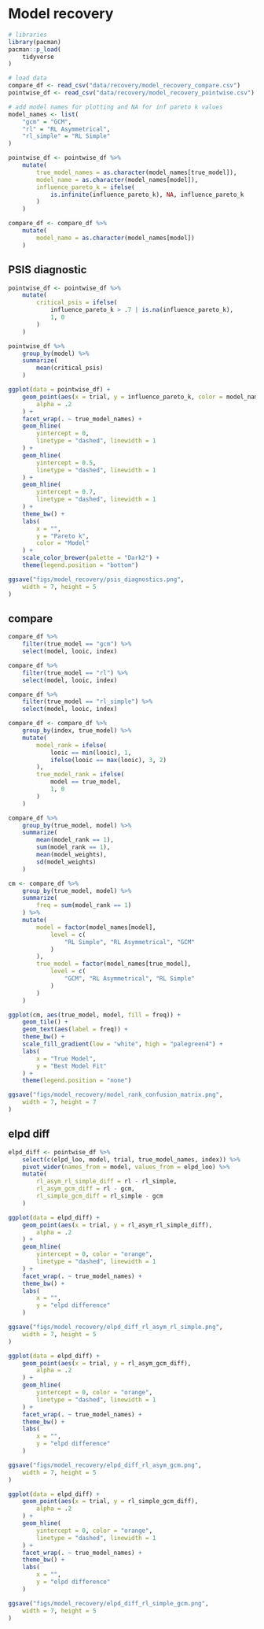 # Model recovery

```r
# libraries
library(pacman)
pacman::p_load(
    tidyverse
)
```

```r
# load data
compare_df <- read_csv("data/recovery/model_recovery_compare.csv")
pointwise_df <- read_csv("data/recovery/model_recovery_pointwise.csv")

# add model names for plotting and NA for inf pareto k values
model_names <- list(
    "gcm" = "GCM",
    "rl" = "RL Asymmetrical",
    "rl_simple" = "RL Simple"
)

pointwise_df <- pointwise_df %>%
    mutate(
        true_model_names = as.character(model_names[true_model]),
        model_name = as.character(model_names[model]),
        influence_pareto_k = ifelse(
            is.infinite(influence_pareto_k), NA, influence_pareto_k
        )
    )

compare_df <- compare_df %>%
    mutate(
        model_name = as.character(model_names[model])
    )
```

## PSIS diagnostic
```r
pointwise_df <- pointwise_df %>% 
    mutate(
        critical_psis = ifelse(
            influence_pareto_k > .7 | is.na(influence_pareto_k),
            1, 0
        )
    )

pointwise_df %>%
    group_by(model) %>%
    summarize(
        mean(critical_psis)
    )
```

```r
ggplot(data = pointwise_df) +
    geom_point(aes(x = trial, y = influence_pareto_k, color = model_name),
        alpha = .2
    ) +
    facet_wrap(. ~ true_model_names) +
    geom_hline(
        yintercept = 0,
        linetype = "dashed", linewidth = 1
    ) +
    geom_hline(
        yintercept = 0.5,
        linetype = "dashed", linewidth = 1
    ) +
    geom_hline(
        yintercept = 0.7,
        linetype = "dashed", linewidth = 1
    ) +
    theme_bw() +
    labs(
        x = "",
        y = "Pareto k",
        color = "Model"
    ) +
    scale_color_brewer(palette = "Dark2") +
    theme(legend.position = "bottom")

ggsave("figs/model_recovery/psis_diagnostics.png",
    width = 7, height = 5
)
```

## compare
```r
compare_df %>%
    filter(true_model == "gcm") %>%
    select(model, looic, index)

compare_df %>%
    filter(true_model == "rl") %>%
    select(model, looic, index)

compare_df %>%
    filter(true_model == "rl_simple") %>%
    select(model, looic, index)
```

```r
compare_df <- compare_df %>%
    group_by(index, true_model) %>%
    mutate(
        model_rank = ifelse(
            looic == min(looic), 1,
            ifelse(looic == max(looic), 3, 2)
        ),
        true_model_rank = ifelse(
            model == true_model,
            1, 0
        )
    )

compare_df %>%
    group_by(true_model, model) %>%
    summarize(
        mean(model_rank == 1),
        sum(model_rank == 1),
        mean(model_weights),
        sd(model_weights)
    )
```

```r
cm <- compare_df %>%
    group_by(true_model, model) %>%
    summarize(
        freq = sum(model_rank == 1)
    ) %>%
    mutate(
        model = factor(model_names[model],
            level = c(
                "RL Simple", "RL Asymmetrical", "GCM"
            )
        ),
        true_model = factor(model_names[true_model],
            level = c(
                "GCM", "RL Asymmetrical", "RL Simple"
            )
        )
    )

ggplot(cm, aes(true_model, model, fill = freq)) +
    geom_tile() +
    geom_text(aes(label = freq)) +
    theme_bw() +
    scale_fill_gradient(low = "white", high = "palegreen4") +
    labs(
        x = "True Model",
        y = "Best Model Fit"
    ) +
    theme(legend.position = "none")

ggsave("figs/model_recovery/model_rank_confusion_matrix.png",
    width = 7, height = 7
)
```

## elpd diff
```r
elpd_diff <- pointwise_df %>%
    select(c(elpd_loo, model, trial, true_model_names, index)) %>%
    pivot_wider(names_from = model, values_from = elpd_loo) %>%
    mutate(
        rl_asym_rl_simple_diff = rl - rl_simple,
        rl_asym_gcm_diff = rl - gcm,
        rl_simple_gcm_diff = rl_simple - gcm
    )
```

```r
ggplot(data = elpd_diff) +
    geom_point(aes(x = trial, y = rl_asym_rl_simple_diff),
        alpha = .2
    ) +
    geom_hline(
        yintercept = 0, color = "orange",
        linetype = "dashed", linewidth = 1
    ) +
    facet_wrap(. ~ true_model_names) +
    theme_bw() +
    labs(
        x = "",
        y = "elpd difference"
    )

ggsave("figs/model_recovery/elpd_diff_rl_asym_rl_simple.png",
    width = 7, height = 5
)
```

```r
ggplot(data = elpd_diff) +
    geom_point(aes(x = trial, y = rl_asym_gcm_diff),
        alpha = .2
    ) +
    geom_hline(
        yintercept = 0, color = "orange",
        linetype = "dashed", linewidth = 1
    ) +
    facet_wrap(. ~ true_model_names) +
    theme_bw() +
    labs(
        x = "",
        y = "elpd difference"
    )

ggsave("figs/model_recovery/elpd_diff_rl_asym_gcm.png",
    width = 7, height = 5
)
```

```r
ggplot(data = elpd_diff) +
    geom_point(aes(x = trial, y = rl_simple_gcm_diff),
        alpha = .2
    ) +
    geom_hline(
        yintercept = 0, color = "orange",
        linetype = "dashed", linewidth = 1
    ) +
    facet_wrap(. ~ true_model_names) +
    theme_bw() +
    labs(
        x = "",
        y = "elpd difference"
    )

ggsave("figs/model_recovery/elpd_diff_rl_simple_gcm.png",
    width = 7, height = 5
)
```